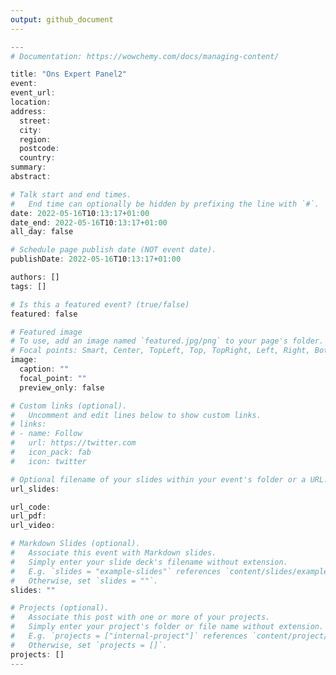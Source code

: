 ```yaml
---
output: github_document
---
```


```r
---
# Documentation: https://wowchemy.com/docs/managing-content/

title: "Ons Expert Panel2"
event:
event_url:
location:
address:
  street:
  city:
  region:
  postcode:
  country:
summary:
abstract:

# Talk start and end times.
#   End time can optionally be hidden by prefixing the line with `#`.
date: 2022-05-16T10:13:17+01:00
date_end: 2022-05-16T10:13:17+01:00
all_day: false

# Schedule page publish date (NOT event date).
publishDate: 2022-05-16T10:13:17+01:00

authors: []
tags: []

# Is this a featured event? (true/false)
featured: false

# Featured image
# To use, add an image named `featured.jpg/png` to your page's folder. 
# Focal points: Smart, Center, TopLeft, Top, TopRight, Left, Right, BottomLeft, Bottom, BottomRight.
image:
  caption: ""
  focal_point: ""
  preview_only: false

# Custom links (optional).
#   Uncomment and edit lines below to show custom links.
# links:
# - name: Follow
#   url: https://twitter.com
#   icon_pack: fab
#   icon: twitter

# Optional filename of your slides within your event's folder or a URL.
url_slides:

url_code:
url_pdf:
url_video:

# Markdown Slides (optional).
#   Associate this event with Markdown slides.
#   Simply enter your slide deck's filename without extension.
#   E.g. `slides = "example-slides"` references `content/slides/example-slides.md`.
#   Otherwise, set `slides = ""`.
slides: ""

# Projects (optional).
#   Associate this post with one or more of your projects.
#   Simply enter your project's folder or file name without extension.
#   E.g. `projects = ["internal-project"]` references `content/project/deep-learning/index.md`.
#   Otherwise, set `projects = []`.
projects: []
---

```

